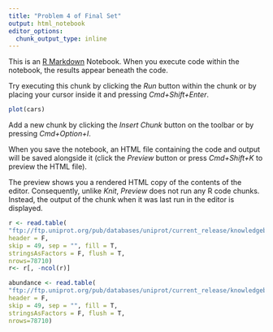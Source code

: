```yaml
---
title: "Problem 4 of Final Set"
output: html_notebook
editor_options: 
  chunk_output_type: inline
---
```


This is an [R Markdown](http://rmarkdown.rstudio.com) Notebook. When you execute code within the notebook, the results appear beneath the code. 

Try executing this chunk by clicking the *Run* button within the chunk or by placing your cursor inside it and pressing *Cmd+Shift+Enter*. 

```r
plot(cars)
```

Add a new chunk by clicking the *Insert Chunk* button on the toolbar or by pressing *Cmd+Option+I*.

When you save the notebook, an HTML file containing the code and output will be saved alongside it (click the *Preview* button or press *Cmd+Shift+K* to preview the HTML file). 

The preview shows you a rendered HTML copy of the contents of the editor. Consequently, unlike *Knit*, *Preview* does not run any R code chunks. Instead, the output of the chunk when it was last run in the editor is displayed.

```r
r <- read.table(
"ftp://ftp.uniprot.org/pub/databases/uniprot/current_release/knowledgebase/variants/humsavar.txt",
header = F,
skip = 49, sep = "", fill = T,
stringsAsFactors = F, flush = T,
nrows=78710)
r<- r[, -ncol(r)]

abundance <- read.table(
"ftp://ftp.uniprot.org/pub/databases/uniprot/current_release/knowledgebase/variants/humsavar.txt",
header = F,
skip = 49, sep = "", fill = T,
stringsAsFactors = F, flush = T,
nrows=78710)
```


